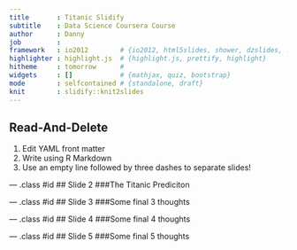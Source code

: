 ```yaml
---
title       : Titanic Slidify
subtitle    : Data Science Coursera Course
author      : Danny
job         : 
framework   : io2012        # {io2012, html5slides, shower, dzslides, ...}
highlighter : highlight.js  # {highlight.js, prettify, highlight}
hitheme     : tomorrow      # 
widgets     : []            # {mathjax, quiz, bootstrap}
mode        : selfcontained # {standalone, draft}
knit        : slidify::knit2slides
---
```


## Read-And-Delete

1. Edit YAML front matter
2. Write using R Markdown
3. Use an empty line followed by three dashes to separate slides!

--- .class #id 
## Slide 2
###The Titanic Prediciton

--- .class #id 
## Slide 3
###Some final 3 thoughts

--- .class #id 
## Slide 4
###Some final 4 thoughts

--- .class #id 
## Slide 5
###Some final 5 thoughts


